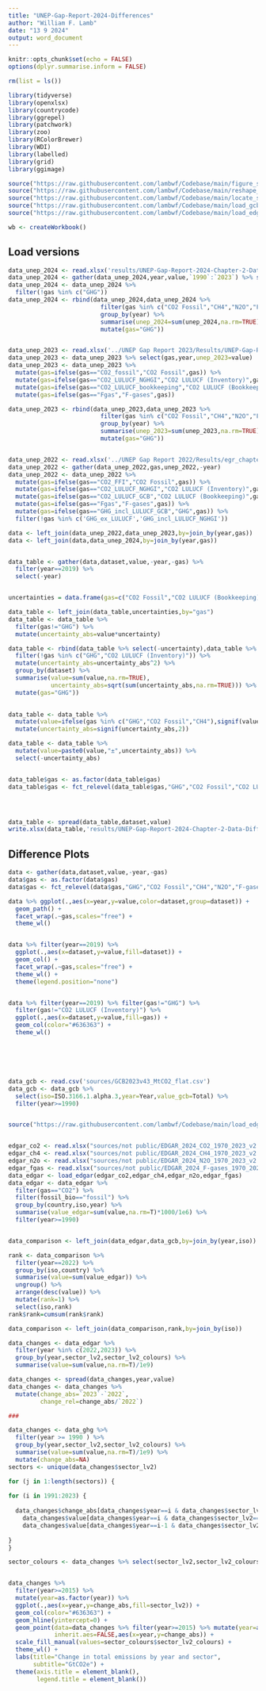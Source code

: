 ```yaml
---
title: "UNEP-Gap-Report-2024-Differences"
author: "William F. Lamb"
date: "13 9 2024"
output: word_document
---
```


```r

knitr::opts_chunk$set(echo = FALSE)
options(dplyr.summarise.inform = FALSE)

rm(list = ls())

library(tidyverse)
library(openxlsx)
library(countrycode)
library(ggrepel)
library(patchwork)
library(zoo)
library(RColorBrewer)
library(WDI)
library(labelled)
library(grid)
library(ggimage)

source("https://raw.githubusercontent.com/lambwf/Codebase/main/figure_style.R")
source("https://raw.githubusercontent.com/lambwf/Codebase/main/reshape_with_labels.R")
source("https://raw.githubusercontent.com/lambwf/Codebase/main/locate_shares.R")
source("https://raw.githubusercontent.com/lambwf/Codebase/main/load_gcb_countries_v2023.R")
source("https://raw.githubusercontent.com/lambwf/Codebase/main/load_edgar_v9.R")

wb <- createWorkbook()

```

## Load versions


```r

data_unep_2024 <- read.xlsx('results/UNEP-Gap-Report-2024-Chapter-2-Data-Global.xlsx',sheet=2)
data_unep_2024 <- gather(data_unep_2024,year,value,`1990`:`2023`) %>% select(gas,year,unep_2024=value) %>% mutate(year=as.numeric(year))
data_unep_2024 <- data_unep_2024 %>% 
  filter(!gas %in% c("GHG"))
data_unep_2024 <- rbind(data_unep_2024,data_unep_2024 %>% 
                          filter(gas %in% c("CO2 Fossil","CH4","N2O","F-gases","CO2 LULUCF (Bookkeeping)")) %>% 
                          group_by(year) %>% 
                          summarise(unep_2024=sum(unep_2024,na.rm=TRUE)) %>% 
                          mutate(gas="GHG"))


data_unep_2023 <- read.xlsx('../UNEP Gap Report 2023/Results/UNEP-Gap-Report-2023-Chapter-2-Global-Data.xlsx',sheet=2)
data_unep_2023 <- data_unep_2023 %>% select(gas,year,unep_2023=value)
data_unep_2023 <- data_unep_2023 %>% 
  mutate(gas=ifelse(gas=="CO2_fossil","CO2 Fossil",gas)) %>% 
  mutate(gas=ifelse(gas=="CO2_LULUCF_NGHGI","CO2 LULUCF (Inventory)",gas)) %>% 
  mutate(gas=ifelse(gas=="CO2_LULUCF_bookkeeping","CO2 LULUCF (Bookkeeping)",gas)) %>% 
  mutate(gas=ifelse(gas=="Fgas","F-gases",gas))

data_unep_2023 <- rbind(data_unep_2023,data_unep_2023 %>% 
                          filter(gas %in% c("CO2 Fossil","CH4","N2O","F-gases","CO2 LULUCF (Bookkeeping)")) %>% 
                          group_by(year) %>% 
                          summarise(unep_2023=sum(unep_2023,na.rm=TRUE)) %>% 
                          mutate(gas="GHG"))


data_unep_2022 <- read.xlsx('../UNEP Gap Report 2022/Results/egr_chapter_data.xlsx',sheet=1)
data_unep_2022 <- gather(data_unep_2022,gas,unep_2022,-year)
data_unep_2022 <- data_unep_2022 %>% 
  mutate(gas=ifelse(gas=="CO2_FFI","CO2 Fossil",gas)) %>% 
  mutate(gas=ifelse(gas=="CO2_LULUCF_NGHGI","CO2 LULUCF (Inventory)",gas)) %>% 
  mutate(gas=ifelse(gas=="CO2_LULUCF_GCB","CO2 LULUCF (Bookkeeping)",gas)) %>% 
  mutate(gas=ifelse(gas=="Fgas","F-gases",gas)) %>% 
  mutate(gas=ifelse(gas=="GHG_incl_LULUCF_GCB","GHG",gas)) %>% 
  filter(!gas %in% c('GHG_ex_LULUCF','GHG_incl_LULUCF_NGHGI'))

data <- left_join(data_unep_2022,data_unep_2023,by=join_by(year,gas))
data <- left_join(data,data_unep_2024,by=join_by(year,gas))


data_table <- gather(data,dataset,value,-year,-gas) %>% 
  filter(year==2019) %>% 
  select(-year)


uncertainties = data.frame(gas=c("CO2 Fossil","CO2 LULUCF (Bookkeeping)","CO2 LULUCF (Inventory)","CH4","N2O","F-gases"),uncertainty=c(0.08,0.7,0.7,0.3,0.6,0.3))

data_table <- left_join(data_table,uncertainties,by="gas")
data_table <- data_table %>% 
  filter(gas!="GHG") %>% 
  mutate(uncertainty_abs=value*uncertainty)

data_table <- rbind(data_table %>% select(-uncertainty),data_table %>% 
  filter(!gas %in% c("GHG","CO2 LULUCF (Inventory)")) %>% 
  mutate(uncertainty_abs=uncertainty_abs^2) %>% 
  group_by(dataset) %>% 
  summarise(value=sum(value,na.rm=TRUE),
            uncertainty_abs=sqrt(sum(uncertainty_abs,na.rm=TRUE))) %>% 
  mutate(gas="GHG"))
  

data_table <- data_table %>%
  mutate(value=ifelse(gas %in% c("GHG","CO2 Fossil","CH4"),signif(value,3),signif(value,2))) %>%
  mutate(uncertainty_abs=signif(uncertainty_abs,2))

data_table <- data_table %>%
  mutate(value=paste0(value,"±",uncertainty_abs)) %>% 
  select(-uncertainty_abs)


data_table$gas <- as.factor(data_table$gas)
data_table$gas <- fct_relevel(data_table$gas,"GHG","CO2 Fossil","CO2 LULUCF (Bookkeeping)","CO2 LULUCF (Inventory)","CH4","N2O","F-gases")




data_table <- spread(data_table,dataset,value)
write.xlsx(data_table,'results/UNEP-Gap-Report-2024-Chapter-2-Data-Differences.xlsx')


```

## Difference Plots


```r

data <- gather(data,dataset,value,-year,-gas)
data$gas <- as.factor(data$gas)
data$gas <- fct_relevel(data$gas,"GHG","CO2 Fossil","CH4","N2O","F-gases","CO2 LULUCF (Bookkeeping)","CO2 LULUCF (Inventory)")

data %>% ggplot(.,aes(x=year,y=value,color=dataset,group=dataset)) +
  geom_path() +
  facet_wrap(.~gas,scales="free") +
  theme_wl()


data %>% filter(year==2019) %>% 
  ggplot(.,aes(x=dataset,y=value,fill=dataset)) +
  geom_col() +
  facet_wrap(.~gas,scales="free") +
  theme_wl() +
  theme(legend.position="none")


data %>% filter(year==2019) %>% filter(gas!="GHG") %>% 
  filter(gas!="CO2 LULUCF (Inventory)") %>% 
  ggplot(.,aes(x=dataset,y=value,fill=gas)) +
  geom_col(color="#636363") +
  theme_wl()







```


```r

data_gcb <- read.csv('sources/GCB2023v43_MtCO2_flat.csv')
data_gcb <- data_gcb %>% 
  select(iso=ISO.3166.1.alpha.3,year=Year,value_gcb=Total) %>% 
  filter(year>=1990)


source("https://raw.githubusercontent.com/lambwf/Codebase/main/load_edgar_v9.R")


edgar_co2 <- read.xlsx("sources/not public/EDGAR_2024_CO2_1970_2023_v2.xlsx",sheet=2,startRow=9)
edgar_ch4 <- read.xlsx("sources/not public/EDGAR_2024_CH4_1970_2023_v2.xlsx",sheet=2,startRow = 9)
edgar_n2o <- read.xlsx("sources/not public/EDGAR_2024_N2O_1970_2023_v2.xlsx",sheet=2,startRow = 9)
edgar_fgas <- read.xlsx("sources/not public/EDGAR_2024_F-gases_1970_2023_v2.xlsx",sheet=2,startRow = 9)
data_edgar <- load_edgar(edgar_co2,edgar_ch4,edgar_n2o,edgar_fgas)
data_edgar <- data_edgar %>% 
  filter(gas=="CO2") %>% 
  filter(fossil_bio=="fossil") %>% 
  group_by(country,iso,year) %>% 
  summarise(value_edgar=sum(value,na.rm=T)*1000/1e6) %>% 
  filter(year>=1990)


data_comparison <- left_join(data_edgar,data_gcb,by=join_by(year,iso))

rank <- data_comparison %>% 
  filter(year==2022) %>% 
  group_by(iso,country) %>% 
  summarise(value=sum(value_edgar)) %>%
  ungroup() %>% 
  arrange(desc(value)) %>% 
  mutate(rank=1) %>% 
  select(iso,rank)
rank$rank=cumsum(rank$rank)

data_comparison <- left_join(data_comparison,rank,by=join_by(iso)) 


```



``` r

data_changes <- data_edgar %>% 
  filter(year %in% c(2022,2023)) %>% 
  group_by(year,sector_lv2,sector_lv2_colours) %>% 
  summarise(value=sum(value,na.rm=T)/1e9)

data_changes <- spread(data_changes,year,value)
data_changes <- data_changes %>% 
  mutate(change_abs=`2023`-`2022`,
         change_rel=change_abs/`2022`)

###

data_changes <- data_ghg %>%
  filter(year >= 1990 ) %>% 
  group_by(year,sector_lv2,sector_lv2_colours) %>% 
  summarise(value=sum(value,na.rm=T)/1e9) %>% 
  mutate(change_abs=NA)
sectors <- unique(data_changes$sector_lv2)

for (j in 1:length(sectors)) {
  
for (i in 1991:2023) {
  
  data_changes$change_abs[data_changes$year==i & data_changes$sector_lv2==sectors[j]] <- 
    data_changes$value[data_changes$year==i & data_changes$sector_lv2==sectors[j]] -
    data_changes$value[data_changes$year==i-1 & data_changes$sector_lv2==sectors[j]]
  
}
}

sector_colours <- data_changes %>% select(sector_lv2,sector_lv2_colours) %>% distinct()


data_changes %>% 
  filter(year>=2015) %>% 
  mutate(year=as.factor(year)) %>% 
  ggplot(.,aes(x=year,y=change_abs,fill=sector_lv2)) +
  geom_col(color="#636363") +
  geom_hline(yintercept=0) +
  geom_point(data=data_changes %>% filter(year>=2015) %>% mutate(year=as.factor(year)) %>%  group_by(year) %>% summarise(change_abs=sum(change_abs)),
             inherit.aes=FALSE,aes(x=year,y=change_abs)) +
  scale_fill_manual(values=sector_colours$sector_lv2_colours) +
  theme_wl() +
  labs(title="Change in total emissions by year and sector",
       subtitle="GtCO2e") +
  theme(axis.title = element_blank(),
        legend.title = element_blank())




```